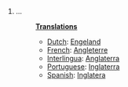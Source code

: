 #...
#:'''[[Translation]]s'''
#:*[[Dutch]]: [[Engeland]]
#:*[[French]]: [[Angleterre]]
#:*[[Interlingua]]: [[Anglaterra]]
#:*[[Portuguese]]: [[Inglaterra]]
#:*[[Spanish]]: [[Inglatera]]
